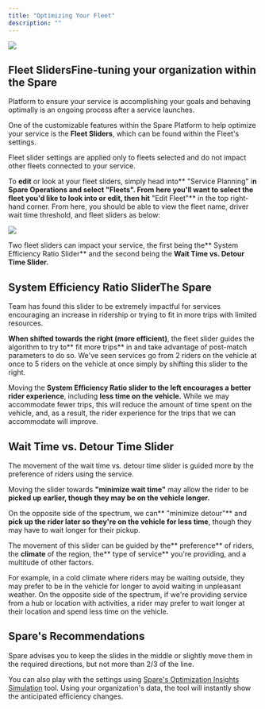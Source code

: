 ```yaml
---
title: "Optimizing Your Fleet"
description: ""
---
```


![](https://spare-74fa64f80617.intercom-attachments-1.com/i/o/970477813/183341813c823f7f4c47dc7a/X_yAOCLLS_FWkoktfcx1cyAsGacf1AQX8g.png?expires=1753820100&signature=732db40e5028fa84efa6d1fc9cef50173fa8acfccbb2d9fc95e2434b27ace5e9&req=fScnEs55lYBcFb4f3HP0gE%2FRZnYvdOHbmA7KRH%2Bjowvym35r7kc1rFDQ0ZXO%0Am58%3D%0A)

## Fleet SlidersFine-tuning your organization within the Spare 

Platform to ensure your service is accomplishing your goals and behaving optimally is an ongoing process after a service launches.

One of the customizable features within the Spare Platform to help optimize your service is the **Fleet Sliders**, which can be found within the Fleet's settings.

Fleet slider settings are applied only to fleets selected and do not impact other fleets connected to your service.

To **edit** or look at your fleet sliders, simply head into** "Service Planning" i**n Spare Operations and select **"Fleets".** From here you'll want to select the fleet you'd like to look into or edit, then hit** "Edit Fleet"** in the top right-hand corner. From here, you should be able to view the fleet name, driver wait time threshold, and fleet sliders as below:

![](https://spare-74fa64f80617.intercom-attachments-1.com/i/o/970477817/d12c2db08126e0ffe43dd318/s8oD1wYx5QXlL5DT-_EWWIQfpt9efa_hAg.png?expires=1753820100&signature=8209ec419d8f656db4ef38c395b43dc11897516643ee61d5bfd57dc9d8457f4e&req=fScnEs55lYBYFb4f3HP0gGVfYAtZR%2FBk1TconUaEF%2B4R6xgYxHJfxZsCfHc9%0AP78%3D%0A)

Two fleet sliders can impact your service, the first being the** System Efficiency Ratio Slider** and the second being the **Wait Time vs. Detour Time Slider.**

## System Efficiency Ratio SliderThe Spare 

Team has found this slider to be extremely impactful for services encouraging an increase in ridership or trying to fit in more trips with limited resources. 

**When shifted towards the right (more efficient)**, the fleet slider guides the algorithm to try to** fit more trips** in and take advantage of post-match parameters to do so. We've seen services go from 2 riders on the vehicle at once to 5 riders on the vehicle at once simply by shifting this slider to the right.

Moving the **System Efficiency Ratio slider to the left **encourages a** better rider experience**, including **less time on the vehicle.** While we may accommodate fewer trips, this will reduce the amount of time spent on the vehicle, and, as a result, the rider experience for the trips that we can accommodate will improve.

## Wait Time vs. Detour Time Slider

The movement of the wait time vs. detour time slider is guided more by the preference of riders using the service. 

Moving the slider towards **"minimize wait time"** may allow the rider to be **picked up earlier, though they may be on the vehicle longer.** 

On the opposite side of the spectrum, we can** "minimize detour"** and **pick up the rider later so they're on the vehicle for less time**, though they may have to wait longer for their pickup.

The movement of this slider can be guided by the** preference** of riders, the **climate** of the region, the** type of service** you're providing, and a multitude of other factors.

For example, in a cold climate where riders may be waiting outside, they may prefer to be in the vehicle for longer to avoid waiting in unpleasant weather. On the opposite side of the spectrum, if we're providing service from a hub or location with activities, a rider may prefer to wait longer at their location and spend less time on the vehicle.

## Spare's Recommendations

Spare advises you to keep the slides in the middle or slightly move them in the required directions, but not more than 2/3 of the line.

You can also play with the settings using [Spare's Optimization Insights Simulation](https://help.sparelabs.com/en/articles/8994031-optimization-insights) tool. Using your organization's data, the tool will instantly show the anticipated efficiency changes.
